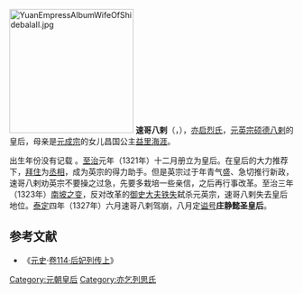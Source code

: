 [[File:YuanEmpressAlbumWifeOfShidebalaII.jpg|220px]]
'''速哥八剌'''（{{lang-mn|Сугабал}}，{{bd|?||1327年||catIdx=Y}}），[[亦启烈氏|亦启烈氏]]，[[元英宗|元英宗]][[硕德八剌|硕德八剌]]的皇后，母亲是[[元成宗|元成宗]]的女儿昌国公主[[益里海雅|益里海涯]]。

出生年份没有记载<!-- 生年无具体记载。如果有新的发现，请提供来源。 -->。[[至治_(元朝)|至治]]元年（1321年）十二月册立为皇后。在皇后的大力推荐下，[[拜住_(元英宗)|拜住]]为[[丞相|丞相]]，成为英宗的得力助手。但是英宗过于年青气盛、急切推行新政，速哥八剌劝英宗不要操之过急，先要多栽培一些亲信，之后再行事改革。至治三年（1323年）[[南坡之变|南坡之变]]，反对改革的[[御史大夫|御史大夫]][[铁失|铁失]]弑杀元英宗，速哥八剌失去皇后地位。[[泰定_(元朝)|泰定]]四年（1327年）六月速哥八剌驾崩，八月定[[谥号|谥号]]'''庄静懿圣皇后'''。

==参考文献==
*《[[元史|元史]]·[[s:元史/卷114|卷114·后妃列传上]]》

{{start box}} 
{{s-before|[[阿纳失失里|阿纳失失里]]}} 
{{s-title|[[:Category:元朝皇后|元朝皇后]]|1321年—1323年}} 
{{s-after|[[八不罕|八不罕]]}} 
{{end box}}

{{元朝皇后}}

[[Category:元朝皇后|Category:元朝皇后]]
[[Category:亦乞列思氏|Category:亦乞列思氏]]
